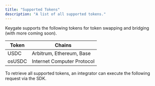 ```yaml
---
title: "Supported Tokens"
description: "A list of all supported tokens."
---
```


Keygate supports the following tokens for token swapping and bridging (with more coming soon).

| Token  | Chains                     |
| ------ | -------------------------- |
| USDC   | Arbitrum, Ethereum, Base   |
| osUSDC | Internet Computer Protocol |

To retrieve all supported tokens, an integrator can execute the following request via the SDK.